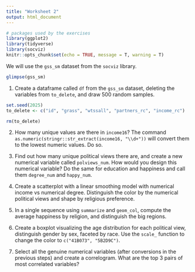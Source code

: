 ```yaml
---
title: "Worksheet 2"
output: html_document
---
```


```r
# packages used by the exercises
library(ggplot2)
library(tidyverse)
library(socviz)
knitr::opts_chunk$set(echo = TRUE, message = T, warning = T)
```





We will use the `gss_sm` dataset from the `socviz` library.

```r
glimpse(gss_sm)
```



1. Create a dataframe called `df` from the `gss_sm` dataset, deleting the variables from `to_delete`, and draw 500 random samples. 
```r
set.seed(2025)
to_delete <- c("id", "grass", "wtssall", "partners_rc", "income_rc")

rm(to_delete)
```






2. How many unique values are there in `income16`? The command `as.numeric(stringr::str_extract(income16, "\\d+"))` will convert them to the lowest numeric values. Do so. 



3. Find out how many unique political views there are, and create a new numerical variable called `polviews_num`. How would you design this numerical variable? Do the same for education and happiness and call them `degree_num` and `happy_num`.  



4. Create a scatterplot with a linear smoothing model with numerical income vs numerical degree. Distinguish the color by the numerical political views and shape by religious preference. 

5. In a single sequence using `summarize` and `geom_col`, compute the average happiness by religion, and distinguish the big regions. 


6. Create a boxplot visualizing the age distribution for each political view, distinguish gender by sex, faceted by race. Use the `scale_` function to change the color to `c("41B073", "5B2D9C")`.

7. Select all the genuine numerical variables (after conversions in the previous steps) and create a correlogram. What are the top 3 pairs of most correlated variables?






